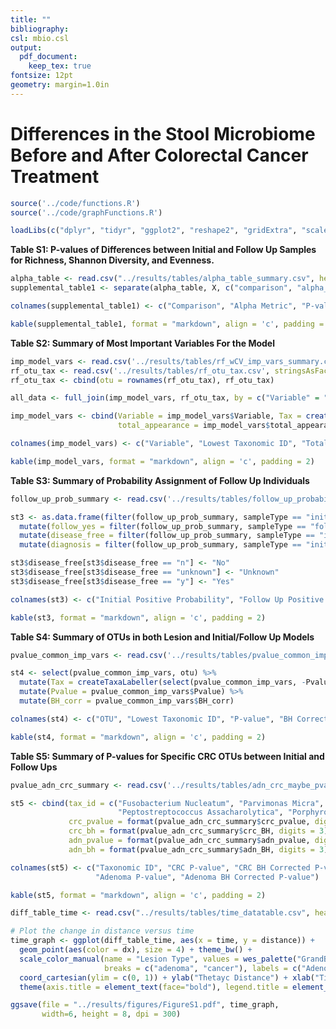 ---
title: ""
bibliography:
csl: mbio.csl
output: 
  pdf_document:
    keep_tex: true
fontsize: 12pt
geometry: margin=1.0in
---

# Differences in the Stool Microbiome Before and After Colorectal Cancer Treatment

\vspace{10mm}

\begin{center}
Marc A Sze, Nielson T Baxter, Mack T Ruffin IV, Mary AM Rogers, and Patrick D Schloss

\vspace{10mm}

Supplemental
\end{center}


\newpage

```{r knitr_settings, eval=TRUE, echo=FALSE, warning=FALSE, message=FALSE}

source('../code/functions.R')
source('../code/graphFunctions.R')

loadLibs(c("dplyr", "tidyr", "ggplot2", "reshape2", "gridExtra", "scales", "wesanderson", "knitr", "rmarkdown"))

```



**Table S1: P-values of Differences between Initial and Follow Up Samples for Richness, Shannon Diversity, and Evenness.**

```{r supplemental_table1, echo=FALSE, message=FALSE, warning=FALSE}

alpha_table <- read.csv("../results/tables/alpha_table_summary.csv", header = T, stringsAsFactors = F)
supplemental_table1 <- separate(alpha_table, X, c("comparison", "alpha_metric"), sep="_") 

colnames(supplemental_table1) <- c("Comparison", "Alpha Metric", "P-value", "BH Adjusted P-value")

kable(supplemental_table1, format = "markdown", align = 'c', padding = 2)
```


\newpage


**Table S2: Summary of Most Important Variables For the Model**

```{r supplemental_table2, echo=FALSE, message=FALSE, warning=FALSE}

imp_model_vars <- read.csv('../results/tables/rf_wCV_imp_vars_summary.csv', stringsAsFactors = F, header = T)
rf_otu_tax <- read.csv('../results/tables/rf_otu_tax.csv', stringsAsFactors = F, header = T, row.names = 1)
rf_otu_tax <- cbind(otu = rownames(rf_otu_tax), rf_otu_tax)

all_data <- full_join(imp_model_vars, rf_otu_tax, by = c("Variable" = "otu"))

imp_model_vars <- cbind(Variable = imp_model_vars$Variable, Tax = createTaxaLabeller(all_data), 
                        total_appearance = imp_model_vars$total_appearance)

colnames(imp_model_vars) <- c("Variable", "Lowest Taxonomic ID", "Total Model Appearances")

kable(imp_model_vars, format = "markdown", align = 'c', padding = 2)

```

\newpage


**Table S3: Summary of Probability Assignment of Follow Up Individuals**

```{r supplemental_table3, echo=FALSE, message=FALSE, warning=FALSE}

follow_up_prob_summary <- read.csv('../results/tables/follow_up_probability_summary.csv', stringsAsFactors = F, header = T)

st3 <- as.data.frame(filter(follow_up_prob_summary, sampleType == "initial")[, "Yes"]) %>% 
  mutate(follow_yes = filter(follow_up_prob_summary, sampleType == "followup")[, "Yes"]) %>% 
  mutate(disease_free = filter(follow_up_prob_summary, sampleType == "initial")[, "disease_free"]) %>% 
  mutate(diagnosis = filter(follow_up_prob_summary, sampleType == "initial")[, "Dx_Bin"])

st3$disease_free[st3$disease_free == "n"] <- "No"
st3$disease_free[st3$disease_free == "unknown"] <- "Unknown"
st3$disease_free[st3$disease_free == "y"] <- "Yes"

colnames(st3) <- c("Initial Positive Probability", "Follow Up Positive Probability", "Disease Free on Follow Up", "Initial Diagnosis")

kable(st3, format = "markdown", align = 'c', padding = 2)

```

\newpage


**Table S4: Summary of OTUs in both Lesion and Initial/Follow Up Models**

```{r supplemental_table4, echo=FALSE, message=FALSE, warning=FALSE}

pvalue_common_imp_vars <- read.csv('../results/tables/pvalue_common_imp_vars.csv', header = T, row.names = 1)

st4 <- select(pvalue_common_imp_vars, otu) %>% 
  mutate(Tax = createTaxaLabeller(select(pvalue_common_imp_vars, -Pvalue, -BH_corr))) %>% 
  mutate(Pvalue = pvalue_common_imp_vars$Pvalue) %>% 
  mutate(BH_corr = pvalue_common_imp_vars$BH_corr)

colnames(st4) <- c("OTU", "Lowest Taxonomic ID", "P-value", "BH Corrected P-value")

kable(st4, format = "markdown", align = 'c', padding = 2)

```


\newpage


**Table S5: Summary of P-values for Specific CRC OTUs between Initial and Follow Ups**

```{r supplemental_table5, echo=FALSE, message=FALSE, warning=FALSE}

pvalue_adn_crc_summary <- read.csv('../results/tables/adn_crc_maybe_pvalue_summary.csv', header = T, row.names = 1)

st5 <- cbind(tax_id = c("Fusobacterium Nucleatum", "Parvimonas Micra", 
                        "Peptostreptococcus Assacharolytica", "Porphyromonas Stomatis"), 
             crc_pvalue = format(pvalue_adn_crc_summary$crc_pvalue, digits = 3), 
             crc_bh = format(pvalue_adn_crc_summary$crc_BH, digits = 3), 
             adn_pvalue = format(pvalue_adn_crc_summary$adn_pvalue, digits = 3), 
             adn_bh = format(pvalue_adn_crc_summary$adn_BH, digits = 3))

colnames(st5) <- c("Taxonomic ID", "CRC P-value", "CRC BH Corrected P-value", 
                   "Adenoma P-value", "Adenoma BH Corrected P-value")

kable(st5, format = "markdown", align = 'c', padding = 2)

```






```{r supplemental_figure1, echo=FALSE, message=FALSE, warning=FALSE}

diff_table_time <- read.csv("../results/tables/time_datatable.csv", header = T)

# Plot the change in distance versus time
time_graph <- ggplot(diff_table_time, aes(x = time, y = distance)) + 
  geom_point(aes(color = dx), size = 4) + theme_bw() + 
  scale_color_manual(name = "Lesion Type", values = wes_palette("GrandBudapest"), 
                     breaks = c("adenoma", "cancer"), labels = c("Adenoma", "Cancer")) + 
  coord_cartesian(ylim = c(0, 1)) + ylab("Thetayc Distance") + xlab("Time from Initial (Days)") + 
  theme(axis.title = element_text(face="bold"), legend.title = element_text(face="bold"))

ggsave(file = "../results/figures/FigureS1.pdf", time_graph, 
       width=6, height = 8, dpi = 300)
```





